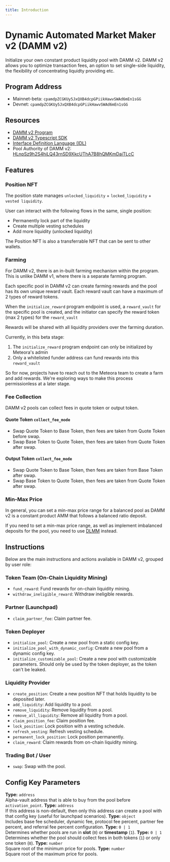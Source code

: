 ```yaml
---
title: Introduction
---
```


# Dynamic Automated Market Maker v2 (DAMM v2)

Initialize your own constant product liquidity pool with DAMM v2. DAMM v2 allows you to optimize transaction fees, an option to set single-side liquidity, the flexibility of concentrating liquidty providing etc.

## Program Address

- Mainnet-beta: `cpamdpZCGKUy5JxQXB4dcpGPiikHawvSWAd6mEn1sGG`
- Devnet: `cpamdpZCGKUy5JxQXB4dcpGPiikHawvSWAd6mEn1sGG`

## Resources

- [DAMM v2 Program](https://github.com/MeteoraAg/damm-v2)
- [DAMM v2 Typescript SDK](https://github.com/MeteoraAg/damm-v2-sdk)
- [Interface Definition Language (IDL)](https://github.com/MeteoraAg/damm-v2-sdk/blob/main/src/idl/cp_amm.json)
- Pool Authority of DAMM v2: [HLnpSz9h2S4hiLQ43rnSD9XkcUThA7B8hQMKmDaiTLcC](https://solscan.io/account/HLnpSz9h2S4hiLQ43rnSD9XkcUThA7B8hQMKmDaiTLcC)

## Features

### Position NFT

The position state manages `unlocked_liquidity` + `locked_liquidity` + `vested liquidity`. 

User can interact with the following flows in the same, single position:

- Permanently lock part of the liquidity
- Create multiple vesting schedules
- Add more liquidity (unlocked liquidity)

The Position NFT is also a transferrable NFT that can be sent to other wallets.

### Farming

For DAMM v2, there is an in-built farming mechanism within the program. This is unlike DAMM v1, where there is a separate farming program.

Each specific pool in DAMM v2 can create farming rewards and the pool has its own unique reward vault. Each reward vault can have a maximum of 2 types of reward tokens. 

When the `initialize_reward` program endpoint is used, a `reward_vault` for the specific pool is created, and the initiator can specify the reward token (max 2 types) for the `reward_vault` 

Rewards will be shared with all liquidity providers over the farming duration.

Currently, in this beta stage:
1. The `initialize_reward` program endpoint can only be initialized by Meteora's admin
2. Only a whitelisted funder address can fund rewards into this `reward_vault` 

So for now, projects have to reach out to the Meteora team to create a farm and add rewards. We're exploring ways to make this process permissionless at a later stage.

### Fee Collection

DAMM v2 pools can collect fees in quote token or output token.

#### Quote Token `collect_fee_mode`

- Swap Quote Token to Base Token, then fees are taken from Quote Token before swap.
- Swap Base Token to Quote Token, then fees are taken from Quote Token after swap.

#### Output Token `collect_fee_mode`

- Swap Quote Token to Base Token, then fees are taken from Base Token after swap.
- Swap Base Token to Quote Token, then fees are taken from Quote Token after swap.

### Min-Max Price

In general, you can set a min-max price range for a balanced pool as DAMM v2 is a constant product AMM that follows a balanced ratio deposit.

If you need to set a min-max price range, as well as implement imbalanced deposits for the pool, you need to use [DLMM](/overview/products/dlmm/1-what-is-dlmm.mdx) instead.

## Instructions

Below are the main instructions and actions available in DAMM v2, grouped by user role:

### Token Team (On-Chain Liquidity Mining)
- `fund_reward`: Fund rewards for on-chain liquidity mining.
- `withdraw_ineligible_reward`: Withdraw ineligible rewards.

### Partner (Launchpad)
- `claim_partner_fee`: Claim partner fee.

### Token Deployer
- `initialize_pool`: Create a new pool from a static config key.
- `initialize_pool_with_dynamic_config`: Create a new pool from a dynamic config key.
- `initialize_customizable_pool`: Create a new pool with customizable parameters. Should only be used by the token deployer, as the token can't be leaked.

### Liquidity Provider
- `create_position`: Create a new position NFT that holds liquidity to be deposited later.
- `add_liquidity`: Add liquidity to a pool.
- `remove_liquidity`: Remove liquidity from a pool.
- `remove_all_liquidity`: Remove all liquidity from a pool.
- `claim_position_fee`: Claim position fee.
- `lock_position`: Lock position with a vesting schedule.
- `refresh_vesting`: Refresh vesting schedule.
- `permanent_lock_position`: Lock position permanently.
- `claim_reward`: Claim rewards from on-chain liquidity mining.

### Trading Bot / User
- `swap`: Swap with the pool.

## Config Key Parameters 

<CardGroup>
  <Card title="vault_config_key">
    <b>Type:</b> <code>address</code><br/>
    Alpha-vault address that is able to buy from the pool before <code>activation_point</code>.
  </Card>
  <Card title="pool_creator_authority">
    <b>Type:</b> <code>address</code><br/>
    If this address is non-default, then only this address can create a pool with that config key (useful for launchpad scenarios).
  </Card>
  <Card title="pool_fees">
    <b>Type:</b> <code>object</code><br/>
    Includes base fee scheduler, dynamic fee, protocol fee percent, partner fee percent, and referral fee percent configuration.
  </Card>
  <Card title="activation_type">
    <b>Type:</b> <code>0 | 1</code><br/>
    Determines whether pools are run in <b>slot</b> (<code>0</code>) or <b>timestamp</b> (<code>1</code>).
  </Card>
  <Card title="collect_fee_mode">
    <b>Type:</b> <code>0 | 1</code><br/>
    Determines whether the pool should collect fees in both tokens (<code>1</code>) or only one token (<code>0</code>).
  </Card>
  <Card title="sqrt_min_price">
    <b>Type:</b> <code>number</code><br/>
    Square root of the minimum price for pools.
  </Card>
  <Card title="sqrt_max_price">
    <b>Type:</b> <code>number</code><br/>
    Square root of the maximum price for pools.
  </Card>
</CardGroup>